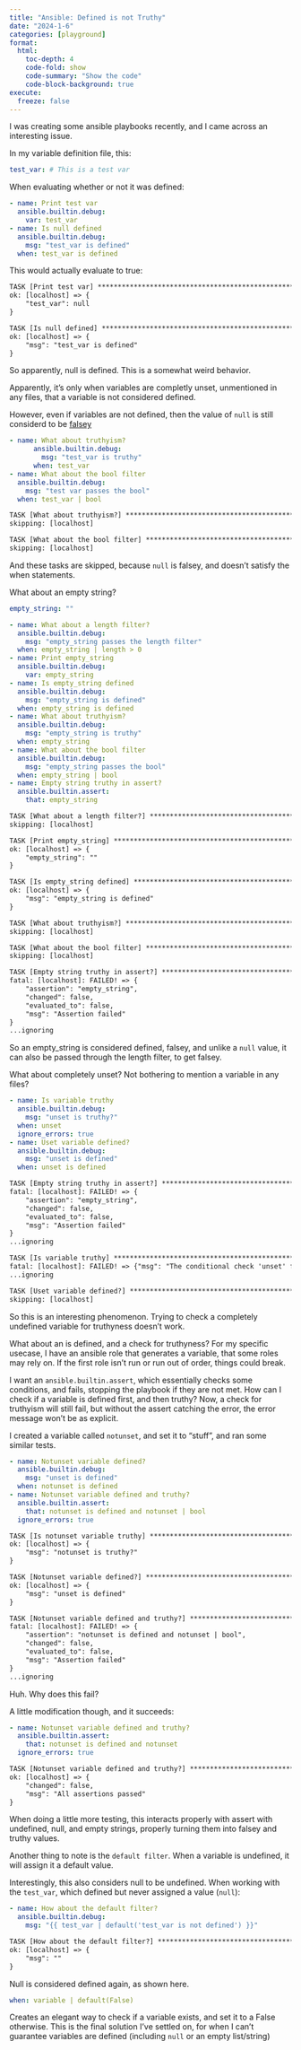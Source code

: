 ```yaml
---
title: "Ansible: Defined is not Truthy"
date: "2024-1-6"
categories: [playground]
format:
  html:
    toc-depth: 4
    code-fold: show
    code-summary: "Show the code"
    code-block-background: true
execute:
  freeze: false
---
```


I was creating some ansible playbooks recently, and I came across an interesting issue.

In my variable definition file, this:

``` .yaml
test_var: # This is a test var
```

When evaluating whether or not it was defined:

``` yml
- name: Print test var
  ansible.builtin.debug:
    var: test_var
- name: Is null defined
  ansible.builtin.debug:
    msg: "test_var is defined"
  when: test_var is defined
```

This would actually evaluate to true:

``` default
TASK [Print test var] ************************************************************************************************************************************
ok: [localhost] => {
    "test_var": null
}

TASK [Is null defined] ***********************************************************************************************************************************
ok: [localhost] => {
    "msg": "test_var is defined"
}
```

So apparently, null is defined. This is a somewhat weird behavior.

Apparently, it's only when variables are completly unset, unmentioned in any files, that a variable is not considered defined.

However, even if variables are not defined, then the value of `null` is still considerd to be [falsey](https://stackoverflow.com/a/39984051)

``` yml
- name: What about truthyism?
      ansible.builtin.debug:
        msg: "test_var is truthy"
      when: test_var
- name: What about the bool filter
  ansible.builtin.debug:
    msg: "test var passes the bool"
  when: test_var | bool
```

``` default
TASK [What about truthyism?] *****************************************************************************************************************************
skipping: [localhost]

TASK [What about the bool filter] ************************************************************************************************************************
skipping: [localhost]
```

And these tasks are skipped, because `null` is falsey, and doesn't satisfy the when statements.

What about an empty string?

``` yml
empty_string: ""
```

``` yml
- name: What about a length filter?
  ansible.builtin.debug:
    msg: "empty_string passes the length filter"
  when: empty_string | length > 0
- name: Print empty_string
  ansible.builtin.debug:
    var: empty_string
- name: Is empty_string defined
  ansible.builtin.debug:
    msg: "empty_string is defined"
  when: empty_string is defined
- name: What about truthyism?
  ansible.builtin.debug:
    msg: "empty_string is truthy"
  when: empty_string
- name: What about the bool filter
  ansible.builtin.debug:
    msg: "empty_string passes the bool"
  when: empty_string | bool
- name: Empty string truthy in assert?
  ansible.builtin.assert:
    that: empty_string
```

``` default
TASK [What about a length filter?] ***********************************************************************************************************************
skipping: [localhost]

TASK [Print empty_string] ********************************************************************************************************************************
ok: [localhost] => {
    "empty_string": ""
}

TASK [Is empty_string defined] ***************************************************************************************************************************
ok: [localhost] => {
    "msg": "empty_string is defined"
}

TASK [What about truthyism?] *****************************************************************************************************************************
skipping: [localhost]

TASK [What about the bool filter] ************************************************************************************************************************
skipping: [localhost]

TASK [Empty string truthy in assert?] ********************************************************************************************************************
fatal: [localhost]: FAILED! => {
    "assertion": "empty_string",
    "changed": false,
    "evaluated_to": false,
    "msg": "Assertion failed"
}
...ignoring
```

So an empty_string is considered defined, falsey, and unlike a `null` value, it can also be passed through the length filter, to get falsey.

What about completely unset? Not bothering to mention a variable in any files?

``` yml
- name: Is variable truthy
  ansible.builtin.debug:
    msg: "unset is truthy?"
  when: unset
  ignore_errors: true
- name: Uset variable defined?
  ansible.builtin.debug:
    msg: "unset is defined"
  when: unset is defined
```

``` default
TASK [Empty string truthy in assert?] ********************************************************************************************************************
fatal: [localhost]: FAILED! => {
    "assertion": "empty_string",
    "changed": false,
    "evaluated_to": false,
    "msg": "Assertion failed"
}
...ignoring

TASK [Is variable truthy] ********************************************************************************************************************************
fatal: [localhost]: FAILED! => {"msg": "The conditional check 'unset' failed. The error was: error while evaluating conditional (unset): 'unset' is undefined. 'unset' is undefined\n\nThe error appears to be in '/stuff/playbook.yml': line 53, column 7, but may\nbe elsewhere in the file depending on the exact syntax problem.\n\nThe offending line appears to be:\n\n      ignore_errors: true\n    - name: Is variable truthy\n      ^ here\n"}
...ignoring

TASK [Uset variable defined?] ****************************************************************************************************************************
skipping: [localhost]
```

So this is an interesting phenomenon. Trying to check a completely undefined variable for truthyness doesn't work.

What about an is defined, and a check for truthyness? For my specific usecase, I have an ansible role that generates a variable, that some roles may rely on. If the first role isn't run or run out of order, things could break.

I want an `ansible.builtin.assert`, which essentially checks some conditions, and fails, stopping the playbook if they are not met. How can I check if a variable is defined first, and then truthy? Now, a check for truthyism will still fail, but without the assert catching the error, the error message won't be as explicit.

I created a variable called `notunset`, and set it to "stuff", and ran some similar tests.

``` yml
- name: Notunset variable defined?
  ansible.builtin.debug:
    msg: "unset is defined"
  when: notunset is defined
- name: Notunset variable defined and truthy?
  ansible.builtin.assert:
    that: notunset is defined and notunset | bool
  ignore_errors: true
```

``` default
TASK [Is notunset variable truthy] ***********************************************************************************************************************
ok: [localhost] => {
    "msg": "notunset is truthy?"
}

TASK [Notunset variable defined?] ************************************************************************************************************************
ok: [localhost] => {
    "msg": "unset is defined"
}

TASK [Notunset variable defined and truthy?] *************************************************************************************************************
fatal: [localhost]: FAILED! => {
    "assertion": "notunset is defined and notunset | bool",
    "changed": false,
    "evaluated_to": false,
    "msg": "Assertion failed"
}
...ignoring
```

Huh. Why does this fail?

A little modification though, and it succeeds:

``` yml
- name: Notunset variable defined and truthy?
  ansible.builtin.assert:
    that: notunset is defined and notunset
  ignore_errors: true
```

``` default
TASK [Notunset variable defined and truthy?] *************************************************************************************************************
ok: [localhost] => {
    "changed": false,
    "msg": "All assertions passed"
}
```

When doing a little more testing, this interacts properly with assert with undefined, null, and empty strings, properly turning them into falsey and truthy values.

Another thing to note is the `default filter`. When a variable is undefined, it will assign it a default value.

Interestingly, this also considers null to be undefined. When working with the `test_var`, which defined but never assigned a value (`null`):

``` yml
- name: How about the default filter?
  ansible.builtin.debug:
    msg: "{{ test_var | default('test_var is not defined') }}"
```

``` default
TASK [How about the default filter?] *********************************************************************************************************************
ok: [localhost] => {
    "msg": ""
}
```

Null is considered defined again, as shown here.

``` yaml
when: variable | default(False)
```

Creates an elegant way to check if a variable exists, and set it to a False otherwise. This is the final solution I've settled on, for when I can't guarantee variables are defined (including `null` or an empty list/string)